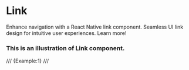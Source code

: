 # Link

Enhance navigation with a React Native link component. Seamless UI link design for intuitive user experiences. Learn more!


### This is an illustration of Link component.
/// {Example:1} ///